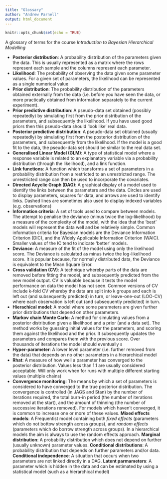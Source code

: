 ```yaml
---
title: "Glossary"
author: "Andrew Parnell"
output: html_document
---
```


```r
knitr::opts_chunk$set(echo = TRUE)
```

A glossary of terms for the course _Introduction to Bayesian Hierarchical Modelling_

- __Posterior distribution__: A probability distribution of the parameters given the data. This is usually represented as a matrix where the rows represent each sample and the columns represent each parameter.
- __Likelihood__: The probability of observing the data given some parameter values. For a given set of parameters, the likelihood can be represented as a single numerical value
- __Prior distribution__: The probability distribution of the parameters obtained externally from the data (i.e. before you have seen the data, or more practically obtained from information separately to the current experiment).
- __Prior predictive distribution__: A pseudo-data set obtained (possibly repeatedly) by simulating first from the prior distribution of the parameters, and subsequently the likelihood. If you have used good priors then this pseudo-data should 'look like' real data.
- __Posterior predictive distribution__: A pseudo-data set obtained (usually repeatedly) by simulating first from the posterior distribution of the parameters, and subsequently from the likelihood. If the model is a good fit to the data, the pseudo-data set should be similar to the real data set.
- __Generalised Linear Model (GLM)__: A type of statistical model where a response variable is related to an explanatory variable via a probability distribution (through the likelihood), and a link function. 
- __Link functions__: A function which transforms a set of parameters in a probability distribution from a restricted to an unrestricted range. The unrestricted range can then be used to incorporate the covariates.
- __Directed Acyclic Graph (DAG)__: A graphical display of a model used to identify the links between the parameters and the data. Circles are used to display parameters, squares for data, and arrows are used to identify links. Dashed lines are sometimes also used to display indexed variables (e.g. observations)
- __Information criteria__: A set of tools used to compare between models. The attempt to penalise the deviance (minus twice the log-likelihood) by a measure of the complexity of the model, with the idea that the 'best' models will represent the data well and be relatively simple. Common information criteria for Bayesian models are the Deviance Information Criterion (DIC), and the Widely Applicable Information Criterion (WAIC). Smaller values of the IC tend to indicate 'better' models.
- __Deviance__: A measure of the fit of the model using only the likelihood score. The Deviance is calculated as minus twice the log-likelihood score. It is popular because, for normally distributed data, the Deviance is equivalent to the Mean Square Error.
- __Cross validation (CV)__: A technique whereby parts of the data are removed before fitting the model, and subsequently predicted from the new model output. CV is valuable because it tests the model performance on data the model has not seen. Common versions of CV include k-fold CV whereby the data are split into k groups and each is left out (and subsequently predicted) in turn, or leave-one-out (LOO-CV) where each observation is left out (and subsequently predicted) in turn.
- __Hierachical model__: A model where some parameters are given further prior distributions that depend on other parameters.
- __Markov chain Monte Carlo__: A method for simulating values from a posterior distribution given a likelihood and a prior (and a data set). The method works by guessing initial values for the parameters, and scoring them against the likelihood and the prior. It subsequently updates the parameters and compares them with the previous score. Over thousands of iterations the model should eventually  s
- __Hyper-parameter__: A lower level parameter (i.e. further removed from the data) that depends on no other parameters in a hierarchical model
- __Rhat__: A measure of how well a parameter has converged to the posterior distribution. Values less than 1.1 are usually considered acceptable. Will only work when for runs with multiple different starting values (multiple chains)
- __Convergence monitoring__: The means by which a set of parameters is considered to have converged to the true posterior distribution. The convergence is controlled (in JAGS and Stan) by the number of iterations required, the total burn-in period (the number of iterations removed at the start), and the amount of thinning (the number of successive iterations removed). For models which haven't converged, it is common to increase one or more of these values.
__Mixed effects models__: A Frequentist model containing both _fixed effects_ (parameters which do not bottow strength across groups), and _random effects_ (parameters which do borrow strength across groups). In a hierarchical models the aim is always to use the random effects approach.
__Marginal distribution__: A probability distribution which does not depend on further (usually unknown) parameter values. 
__Conditional distributions__: A probability distribution that depends on further parameters and/or data.
__Conditional independence__: A situation that occurs when two parameters are not linked directly in a DAG. 
__Latent parmameters__: A parameter which is hidden in the data and can be estimated by using a statistical model (such as a hierarchical model)


